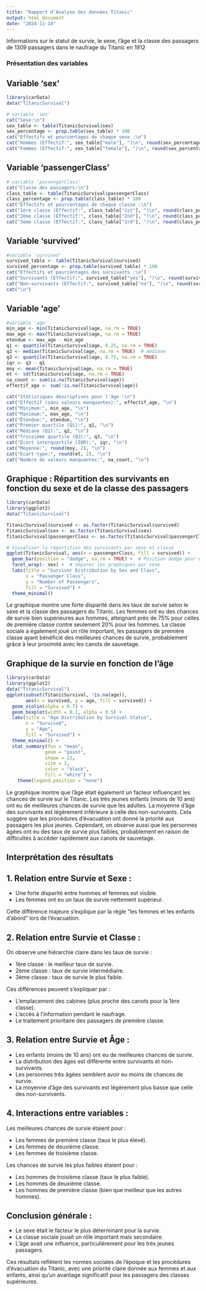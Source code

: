 ```yaml
---
title: "Rapport d’Analyse des données Titanic"
output: html_document
date: "2024-11-14"
---
```


Informations sur le statut de survie, le sexe, l'âge et la classe des passagers de 1309 passagers dans le naufrage du Titanic en 1912

### Présentation des variables

## Variable 'sex'

```r
library(carData)
data("TitanicSurvival")

# variable 'sex'
cat("Sexe:\n")
sex_table <- table(TitanicSurvival$sex)
sex_percentage <- prop.table(sex_table) * 100
cat("Effectifs et pourcentages de chaque sexe :\n")
cat("Hommes (Effectif:", sex_table["male"], ")\n", round(sex_percentage["male"], 2), "%\n")
cat("Femmes (Effectif:", sex_table["female"], ")\n", round(sex_percentage["female"], 2), "%\n\n")

```


## Variable 'passengerClass'

```r
# variable 'passengerClass'
cat("Classe des passagers:\n")
class_table <- table(TitanicSurvival$passengerClass)
class_percentage <- prop.table(class_table) * 100
cat("Effectifs et pourcentages de chaque classe :\n")
cat("1ère classe (Effectif:", class_table["1st"], ")\n", round(class_percentage["1st"], 2), "%\n")
cat("2ème classe (Effectif:", class_table["2nd"], ")\n", round(class_percentage["2nd"], 2), "%\n")
cat("3ème classe (Effectif:", class_table["3rd"], ")\n", round(class_percentage["3rd"], 2), "%\n\n")
```

## Variable 'survived'

```r
#variable 'survived'
survived_table <- table(TitanicSurvival$survived) 
survived_percentage <- prop.table(survived_table) * 100
cat("Effectifs et pourcentages des survivants :\n")
cat("Survivants (Effectif:", survived_table["yes"], ")\n", round(survived_percentage["yes"], 2), "%\n")
cat("Non-survivants (Effectif:", survived_table["no"], ")\n", round(survived_percentage["no"], 2), "%\n")
cat("\n")
```

## Variable 'age'

```r
#variable 'age'
min_age <- min(TitanicSurvival$age, na.rm = TRUE)
max_age <- max(TitanicSurvival$age, na.rm = TRUE)
etendue <- max_age - min_age
q1 <- quantile(TitanicSurvival$age, 0.25, na.rm = TRUE)
q2 <- median(TitanicSurvival$age, na.rm = TRUE)  # médiane
q3 <- quantile(TitanicSurvival$age, 0.75, na.rm = TRUE)
iqr <- q3 - q1
moy <- mean(TitanicSurvival$age, na.rm = TRUE)
et <- sd(TitanicSurvival$age, na.rm = TRUE)
na_count <- sum(is.na(TitanicSurvival$age))
effectif_age <- sum(!is.na(TitanicSurvival$age))

cat("Statistiques descriptives pour l'âge :\n")
cat("Effectif (sans valeurs manquantes):", effectif_age, "\n")
cat("Minimum:", min_age, "\n")
cat("Maximum:", max_age, "\n")
cat("Étendue:", etendue, "\n")
cat("Premier quartile (Q1):", q1, "\n")
cat("Médiane (Q2):", q2, "\n")
cat("Troisième quartile (Q3):", q3, "\n")
cat("Écart interquartile (IQR):", iqr, "\n")
cat("Moyenne:", round(moy, 2), "\n")
cat("Écart-type:", round(et, 2), "\n")
cat("Nombre de valeurs manquantes:", na_count, "\n")
```

## Graphique : Répartition des survivants en fonction du sexe et de la classe des passagers

```r
library(carData)
library(ggplot2)
data("TitanicSurvival")

TitanicSurvival$survived <- as.factor(TitanicSurvival$survived)
TitanicSurvival$sex <- as.factor(TitanicSurvival$sex)
TitanicSurvival$passengerClass <- as.factor(TitanicSurvival$passengerClass)

# Visualiser la répartition des survivants par sexe et classe
ggplot(TitanicSurvival, aes(x = passengerClass, fill = survived)) +
  geom_bar(position = "dodge", na.rm = TRUE) +  # Position dodge pour éviter le chevauchement
  facet_wrap(~ sex) +  # Séparer les graphiques par sexe
  labs(title = "Survivor Distribution by Sex and Class",
       x = "Passenger Class",
       y = "Number of Passengers",
       fill = "Survived") +
  theme_minimal()

```

Le graphique montre une forte disparité dans les taux de survie selon le sexe et la classe des passagers du Titanic. Les femmes ont eu des chances de survie bien supérieures aux hommes, atteignant près de 75% pour celles de première classe contre seulement 20% pour les hommes. La classe sociale a également joué un rôle important, les passagers de première classe ayant bénéficié des meilleures chances de survie, probablement grâce à leur proximité avec les canots de sauvetage.

## Graphique de la survie en fonction de l'âge

```r
library(carData)
library(ggplot2)
data("TitanicSurvival")
ggplot(subset(TitanicSurvival, !is.na(age)), 
       aes(x = survived, y = age, fill = survived)) +
  geom_violin(alpha = 0.7) +
  geom_boxplot(width = 0.1, alpha = 0.5) +
  labs(title = "Age Distribution by Survival Status",
       x = "Survived",
       y = "Age",
       fill = "Survived") +
  theme_minimal() +
  stat_summary(fun = "mean", 
              geom = "point", 
              shape = 23, 
              size = 2,
              color = "black",
              fill = "white") +
    theme(legend.position = "none")
```

Le graphique montre que l'âge était également un facteur influençant les chances de survie sur le Titanic. Les très jeunes enfants (moins de 10 ans) ont eu de meilleures chances de survie que les adultes. La moyenne d'âge des survivants est légèrement inférieure à celle des non-survivants. Cela suggère que les procédures d'évacuation ont donné la priorité aux passagers les plus jeunes. Cependant, on observe aussi que les personnes âgées ont eu des taux de survie plus faibles, probablement en raison de difficultés à accéder rapidement aux canots de sauvetage.

## Interprétation des résultats

## 1. Relation entre Survie et Sexe :

- Une forte disparité entre hommes et femmes est visible.
- Les femmes ont eu un taux de survie nettement supérieur.

Cette différence majeure s'explique par la règle "les femmes et les enfants d'abord" lors de l'évacuation.

## 2. Relation entre Survie et Classe :

On observe une hiérarchie claire dans les taux de survie :

- 1ère classe : le meilleur taux de survie.
- 2ème classe : taux de survie intermédiaire.
- 3ème classe : taux de survie le plus faible.

Ces différences peuvent s'expliquer par :

- L'emplacement des cabines (plus proche des canots pour la 1ère classe).
- L'accès à l'information pendant le naufrage.
- Le traitement prioritaire des passagers de première classe.

## 3. Relation entre Survie et Âge :

- Les enfants (moins de 10 ans) ont eu de meilleures chances de survie.
- La distribution des âges est différente entre survivants et non-survivants.
- Les personnes très âgées semblent avoir eu moins de chances de survie.
- La moyenne d'âge des survivants est légèrement plus basse que celle des non-survivants.

## 4. Interactions entre variables :

Les meilleures chances de survie étaient pour :

- Les femmes de première classe (taux le plus élevé).
- Les femmes de deuxième classe.
- Les femmes de troisième classe.

Les chances de survie les plus faibles étaient pour :

- Les hommes de troisième classe (taux le plus faible).
- Les hommes de deuxième classe.
- Les hommes de première classe (bien que meilleur que les autres hommes).

## Conclusion générale :

- Le sexe était le facteur le plus déterminant pour la survie.
- La classe sociale jouait un rôle important mais secondaire.
- L'âge avait une influence, particulièrement pour les très jeunes passagers.

Ces résultats reflètent les normes sociales de l'époque et les procédures d'évacuation du Titanic, avec une priorité claire donnée aux femmes et aux enfants, ainsi qu'un avantage significatif pour les passagers des classes supérieures.

